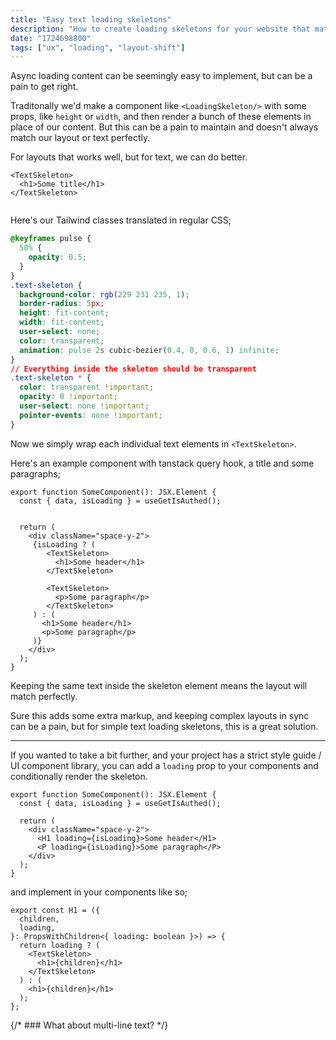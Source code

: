 ```yaml
---
title: "Easy text loading skeletons"
description: "How to create loading skeletons for your website that match your text perfectly"
date: "1724698800"
tags: ["ux", "loading", "layout-shift"]
---
```


<ElementShowcase className="max-w-64">
  <TextSkeletonExample />
</ElementShowcase>

Async loading content can be seemingly easy to implement, but can be a pain to get right.

Traditonally we'd make a component like `<LoadingSkeleton/>` with some props, like `height` or `width`, and then render a bunch of these elements in place of our content. But this can be a pain to maintain and doesn't always match our layout or text perfectly.

For layouts that works well, but for text, we can do better.

```tsx
<TextSkeleton>
  <h1>Some title</h1>
</TextSkeleton>
```

```tsx filepath="components/examples/text-skeleton.tsx"

```

Here's our Tailwind classes translated in regular CSS;

```css
@keyframes pulse {
  50% {
    opacity: 0.5;
  }
}
.text-skeleton {
  background-color: rgb(229 231 235, 1);
  border-radius: 5px;
  height: fit-content;
  width: fit-content;
  user-select: none;
  color: transparent;
  animation: pulse 2s cubic-bezier(0.4, 0, 0.6, 1) infinite;
}
// Everything inside the skeleton should be transparent
.text-skeleton * {
  color: transparent !important;
  opacity: 0 !important;
  user-select: none !important;
  pointer-events: none !important;
}
```

Now we simply wrap each individual text elements in `<TextSkeleton>`.

Here's an example component with tanstack query hook, a title and some paragraphs;

```tsx
export function SomeComponent(): JSX.Element {
  const { data, isLoading } = useGetIsAuthed();


  return (
    <div className="space-y-2">
     {isLoading ? (
        <TextSkeleton>
          <h1>Some header</h1>
        </TextSkeleton>

        <TextSkeleton>
          <p>Some paragraph</p>
        </TextSkeleton>
     ) : (
       <h1>Some header</h1>
       <p>Some paragraph</p>
     )}
    </div>
  );
}
```

Keeping the same text inside the skeleton element means the layout will match perfectly.

Sure this adds some extra markup, and keeping complex layouts in sync can be a pain, but for simple text loading skeletons, this is a great solution.

---

If you wanted to take a bit further, and your project has a strict style guide / UI component library, you can add a `loading` prop to your components and conditionally render the skeleton.

```tsx
export function SomeComponent(): JSX.Element {
  const { data, isLoading } = useGetIsAuthed();

  return (
    <div className="space-y-2">
      <H1 loading={isLoading}>Some header</H1>
      <P loading={isLoading}>Some paragraph</P>
    </div>
  );
}
```

and implement in your components like so;

```tsx
export const H1 = ({
  children,
  loading,
}: PropsWithChildren<{ loading: boolean }>) => {
  return loading ? (
    <TextSkeleton>
      <h1>{children}</h1>
    </TextSkeleton>
  ) : (
    <h1>{children}</h1>
  );
};
```

{/* ### What about multi-line text? */}
